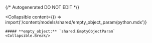 {/* Autogenerated DO NOT EDIT  */}

<Collapsible
    content={() => import('/content/models/shared/empty_object_param/python.mdx')}
>
    ##### **empty_object:** `shared.EmptyObjectParam`
    <Collapsible.Break/>
</Collapsible>

